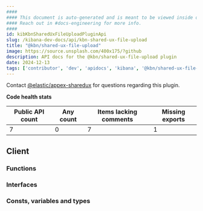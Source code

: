 ```yaml
---
####
#### This document is auto-generated and is meant to be viewed inside our experimental, new docs system.
#### Reach out in #docs-engineering for more info.
####
id: kibKbnSharedUxFileUploadPluginApi
slug: /kibana-dev-docs/api/kbn-shared-ux-file-upload
title: "@kbn/shared-ux-file-upload"
image: https://source.unsplash.com/400x175/?github
description: API docs for the @kbn/shared-ux-file-upload plugin
date: 2024-12-13
tags: ['contributor', 'dev', 'apidocs', 'kibana', '@kbn/shared-ux-file-upload']
---
```




Contact [@elastic/appex-sharedux](https://github.com/orgs/elastic/teams/appex-sharedux) for questions regarding this plugin.

**Code health stats**

| Public API count  | Any count | Items lacking comments | Missing exports |
|-------------------|-----------|------------------------|-----------------|
| 7 | 0 | 7 | 1 |

## Client

### Functions
<DocDefinitionList data={kbnSharedUxFileUploadObj.client.functions}/>

### Interfaces
<DocDefinitionList data={kbnSharedUxFileUploadObj.client.interfaces}/>

### Consts, variables and types
<DocDefinitionList data={kbnSharedUxFileUploadObj.client.misc}/>

